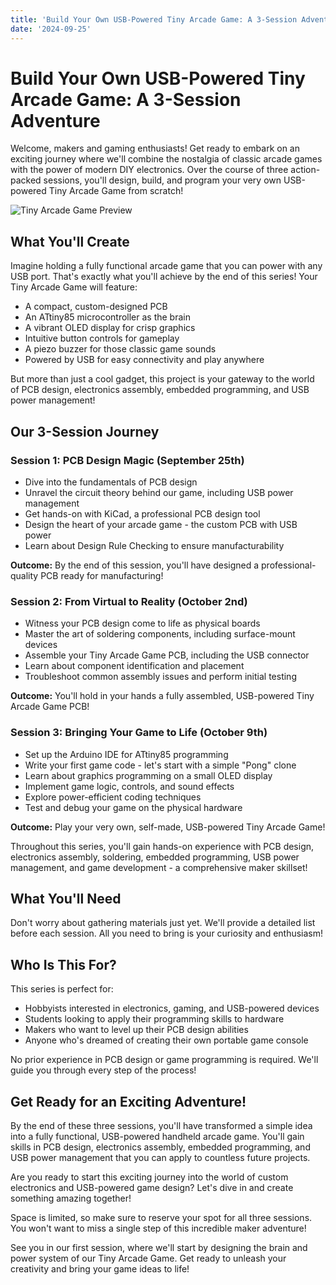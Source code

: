 ```yaml
---
title: 'Build Your Own USB-Powered Tiny Arcade Game: A 3-Session Adventure'
date: '2024-09-25'
---
```



# Build Your Own USB-Powered Tiny Arcade Game: A 3-Session Adventure

Welcome, makers and gaming enthusiasts! Get ready to embark on an exciting journey where we'll combine the nostalgia of classic arcade games with the power of modern DIY electronics. Over the course of three action-packed sessions, you'll design, build, and program your very own USB-powered Tiny Arcade Game from scratch!

<Image src="/media/arcade_game_final.jpg" alt="Tiny Arcade Game Preview" width={600} height={400} />

## What You'll Create

Imagine holding a fully functional arcade game that you can power with any USB port. That's exactly what you'll achieve by the end of this series! Your Tiny Arcade Game will feature:

- A compact, custom-designed PCB
- An ATtiny85 microcontroller as the brain
- A vibrant OLED display for crisp graphics
- Intuitive button controls for gameplay
- A piezo buzzer for those classic game sounds
- Powered by USB for easy connectivity and play anywhere

But more than just a cool gadget, this project is your gateway to the world of PCB design, electronics assembly, embedded programming, and USB power management!

## Our 3-Session Journey

### Session 1: PCB Design Magic (September 25th)
- Dive into the fundamentals of PCB design
- Unravel the circuit theory behind our game, including USB power management
- Get hands-on with KiCad, a professional PCB design tool
- Design the heart of your arcade game - the custom PCB with USB power
- Learn about Design Rule Checking to ensure manufacturability

**Outcome:** By the end of this session, you'll have designed a professional-quality PCB ready for manufacturing!

### Session 2: From Virtual to Reality (October 2nd)
- Witness your PCB design come to life as physical boards
- Master the art of soldering components, including surface-mount devices
- Assemble your Tiny Arcade Game PCB, including the USB connector
- Learn about component identification and placement
- Troubleshoot common assembly issues and perform initial testing

**Outcome:** You'll hold in your hands a fully assembled, USB-powered Tiny Arcade Game PCB!

### Session 3: Bringing Your Game to Life (October 9th)
- Set up the Arduino IDE for ATtiny85 programming
- Write your first game code - let's start with a simple "Pong" clone
- Learn about graphics programming on a small OLED display
- Implement game logic, controls, and sound effects
- Explore power-efficient coding techniques
- Test and debug your game on the physical hardware

**Outcome:** Play your very own, self-made, USB-powered Tiny Arcade Game!

<Callout type="info">
  Throughout this series, you'll gain hands-on experience with PCB design, electronics assembly, soldering, embedded programming, USB power management, and game development - a comprehensive maker skillset!
</Callout>

## What You'll Need

Don't worry about gathering materials just yet. We'll provide a detailed list before each session. All you need to bring is your curiosity and enthusiasm!

## Who Is This For?

This series is perfect for:
- Hobbyists interested in electronics, gaming, and USB-powered devices
- Students looking to apply their programming skills to hardware
- Makers who want to level up their PCB design abilities
- Anyone who's dreamed of creating their own portable game console

No prior experience in PCB design or game programming is required. We'll guide you through every step of the process!

## Get Ready for an Exciting Adventure!

By the end of these three sessions, you'll have transformed a simple idea into a fully functional, USB-powered handheld arcade game. You'll gain skills in PCB design, electronics assembly, embedded programming, and USB power management that you can apply to countless future projects.

Are you ready to start this exciting journey into the world of custom electronics and USB-powered game design? Let's dive in and create something amazing together!

<Callout type="warning">
  Space is limited, so make sure to reserve your spot for all three sessions. You won't want to miss a single step of this incredible maker adventure!
</Callout>

See you in our first session, where we'll start by designing the brain and power system of our Tiny Arcade Game. Get ready to unleash your creativity and bring your game ideas to life!